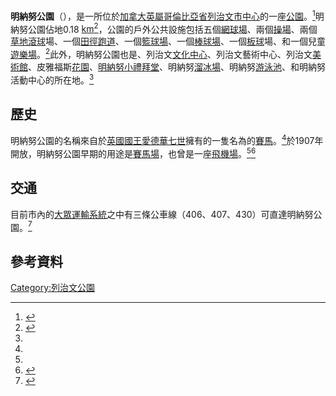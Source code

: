 {{Infobox park
| name = 明納努公園<br />Minoru Park
| image = Minoru Park Pond 201807.jpg
| type = [[都會公園|都會公園]]
| location = {{CAN}}[[列治文|列治文]]市
| lat_d = 49
| lat_m = 09
| lat_s = 56
| lat_NS = N
| long_d = 123
| long_m = 08
| long_s = 43
| long_EW = W
| area = {{convert|45|acre|ha}}
| created = 1907年
| operator = 列治文市政府
| visitors = 
| status = 全年開放
}}
'''明納努公園'''（'''{{lang-en|Minoru Park}}'''），是一所位於[[加拿大|加拿大]][[英屬哥倫比亞省|英屬哥倫比亞省]][[列治文|列治文]][[市中心|市中心]]的一座[[公園|公園]]。<ref name=WALK>{{citeweb|url=http://www.richmond.ca/__shared/assets/chinesewalkbook22666.pdf|title=列治文步行指南|work=列治文市政府|year=2013|accessdate=2013-07-17|archive-date=2014-05-13|archive-url=https://web.archive.org/web/20140513224905/http://www.richmond.ca/__shared/assets/chinesewalkbook22666.pdf|dead-url=no}}</ref>明納努公園佔地0.18 [[平方千米|km<sup>2</sup>]]，公園的戶外公共設施包括五個[[網球場|網球場]]、兩個[[操場|操場]]、兩個[[草地滾球|草地滾球]]場、一個[[田徑|田徑]][[跑道_(體育)|跑道]]、一個[[籃球場|籃球場]]、一個[[棒球場|棒球場]]、一個[[板球|板球]]場、和一個兒童[[遊樂場|遊樂場]]。<ref name=PARK>{{citeweb|url=http://www.richmond.ca/asp2/parks/park.aspx?ID=68|title=Parks Database and Search: Minoru Park|work=列治文市政府|year=2013|accessdate=2013-07-17|deadurl=yes|archiveurl=https://web.archive.org/web/20110117214219/http://www.richmond.ca/asp2/parks/park.aspx?ID=68|archivedate=2011-01-17}}</ref>此外，明納努公園也是{{link-en|列治文公共圖書館|Richmond Public Library}}、列治文[[文化中心|文化中心]]、列治文藝術中心、列治文[[美術館|美術館]]、皮雅福斯[[花園|花園]]、[[明納努小禮拜堂|明納努小禮拜堂]]、明納努[[溜冰場|溜冰場]]、明納努[[游泳池|游泳池]]、和明納努活動中心的所在地。<ref name=PARK></ref>

== 歷史 ==
明納努公園的名稱來自於[[英國國王|英國國王]][[愛德華七世|愛德華七世]]擁有的一隻名為{{link-en|明納努|Minoru (horse)}}的[[賽馬|賽馬]]。<ref name=PARK></ref>於1907年開放，明納努公園早期的用途是[[賽馬場|賽馬場]]，也曾是一座[[飛機場|飛機場]]。<ref name=PARK></ref><ref name=HERITAGE>{{citeweb|url=http://www.richmond.ca/plandev/planning2/heritage/HeritageInv/details.aspx?ID=162|title=Online Heritage Inventory: Minoru Park|work=列治文市政府|year=2013|accessdate=2013-07-17|archive-date=2017-07-21|archive-url=https://web.archive.org/web/20170721091930/http://www.richmond.ca/plandev/planning2/heritage/HeritageInv/details.aspx?ID=162|dead-url=no}}</ref>

== 交通 ==
目前市內的[[運輸聯線|大眾運輸系統]]之中有三條公車線（406、407、430）可直達明納努公園。<ref name=bus>{{citeweb|url=https://www.translink.ca/Schedules-and-Maps/Bus.aspx|title=Bus|work=運輸聯線|year=2019|accessdate=2019-08-14|archive-date=2019-08-14|archive-url=https://web.archive.org/web/20190814153627/https://www.translink.ca/Schedules-and-Maps/Bus.aspx|dead-url=no}}</ref>

== 參考資料 ==
{{reflist}}

[[Category:列治文公園|Category:列治文公園]]